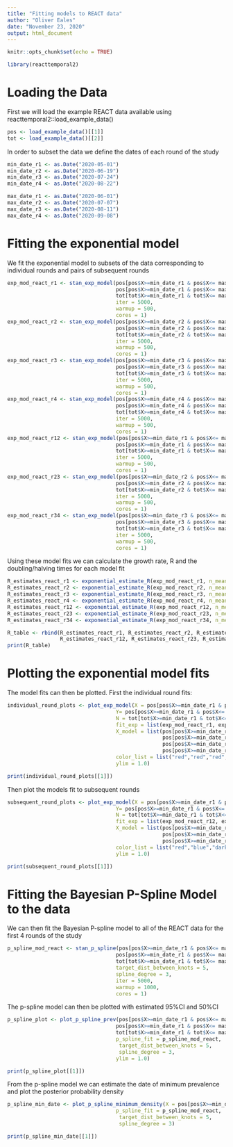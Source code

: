 ```yaml
---
title: "Fitting models to REACT data"
author: "Oliver Eales"
date: "November 23, 2020"
output: html_document
---
```


```r
knitr::opts_chunk$set(echo = TRUE)
```

```r
library(reacttemporal2)
```

# Loading the Data
First we will load the example REACT data available using reacttemporal2::load_example_data() 

```r
pos <- load_example_data()[[1]]
tot <- load_example_data()[[2]]
```

In order to subset the data we define the dates of each round of the study
```r
min_date_r1 <- as.Date("2020-05-01")
min_date_r2 <- as.Date("2020-06-19")
min_date_r3 <- as.Date("2020-07-24")
min_date_r4 <- as.Date("2020-08-22")

max_date_r1 <- as.Date("2020-06-01")
max_date_r2 <- as.Date("2020-07-07")
max_date_r3 <- as.Date("2020-08-11")
max_date_r4 <- as.Date("2020-09-08")
```


# Fitting the exponential model
We fit the exponential model to subsets of the data corresponding to individual rounds and pairs of subsequent rounds 

```r
exp_mod_react_r1 <- stan_exp_model(pos[pos$X>=min_date_r1 & pos$X<= max_date_r1,]$X,
                                   pos[pos$X>=min_date_r1 & pos$X<= max_date_r1,]$England,
                                   tot[tot$X>=min_date_r1 & tot$X<= max_date_r1,]$England,
                                   iter = 5000,
                                   warmup = 500,
                                   cores = 1)
exp_mod_react_r2 <- stan_exp_model(pos[pos$X>=min_date_r2 & pos$X<= max_date_r2,]$X,
                                   pos[pos$X>=min_date_r2 & pos$X<= max_date_r2,]$England,
                                   tot[tot$X>=min_date_r2 & tot$X<= max_date_r2,]$England,
                                   iter = 5000,
                                   warmup = 500,
                                   cores = 1)
exp_mod_react_r3 <- stan_exp_model(pos[pos$X>=min_date_r3 & pos$X<= max_date_r3,]$X,
                                   pos[pos$X>=min_date_r3 & pos$X<= max_date_r3,]$England,
                                   tot[tot$X>=min_date_r3 & tot$X<= max_date_r3,]$England,
                                   iter = 5000,
                                   warmup = 500,
                                   cores = 1)
exp_mod_react_r4 <- stan_exp_model(pos[pos$X>=min_date_r4 & pos$X<= max_date_r4,]$X,
                                   pos[pos$X>=min_date_r4 & pos$X<= max_date_r4,]$England,
                                   tot[tot$X>=min_date_r4 & tot$X<= max_date_r4,]$England,
                                   iter = 5000,
                                   warmup = 500,
                                   cores = 1)
exp_mod_react_r12 <- stan_exp_model(pos[pos$X>=min_date_r1 & pos$X<= max_date_r2,]$X,
                                   pos[pos$X>=min_date_r1 & pos$X<= max_date_r2,]$England,
                                   tot[tot$X>=min_date_r1 & tot$X<= max_date_r2,]$England,
                                   iter = 5000,
                                   warmup = 500,
                                   cores = 1)
exp_mod_react_r23 <- stan_exp_model(pos[pos$X>=min_date_r2 & pos$X<= max_date_r3,]$X,
                                   pos[pos$X>=min_date_r2 & pos$X<= max_date_r3,]$England,
                                   tot[tot$X>=min_date_r2 & tot$X<= max_date_r3,]$England,
                                   iter = 5000,
                                   warmup = 500,
                                   cores = 1)
exp_mod_react_r34 <- stan_exp_model(pos[pos$X>=min_date_r3 & pos$X<= max_date_r4,]$X,
                                   pos[pos$X>=min_date_r3 & pos$X<= max_date_r4,]$England,
                                   tot[tot$X>=min_date_r3 & tot$X<= max_date_r4,]$England,
                                   iter = 5000,
                                   warmup = 500,
                                   cores = 1)
```

Using these model fits we can calculate the growth rate, R and the doubling/halving times for each model fit 
```r
R_estimates_react_r1 <- exponential_estimate_R(exp_mod_react_r1, n_mean = 2.29, b_mean =0.36, label ="React-Round1")
R_estimates_react_r2 <- exponential_estimate_R(exp_mod_react_r2, n_mean = 2.29, b_mean =0.36, label ="React-Round2")
R_estimates_react_r3 <- exponential_estimate_R(exp_mod_react_r3, n_mean = 2.29, b_mean =0.36, label ="React-Round3")
R_estimates_react_r4 <- exponential_estimate_R(exp_mod_react_r4, n_mean = 2.29, b_mean =0.36, label ="React-Round4")
R_estimates_react_r12 <- exponential_estimate_R(exp_mod_react_r12, n_mean = 2.29, b_mean =0.36, label ="React-Round1&2")
R_estimates_react_r23 <- exponential_estimate_R(exp_mod_react_r23, n_mean = 2.29, b_mean =0.36, label ="React-Round2&3")
R_estimates_react_r34 <- exponential_estimate_R(exp_mod_react_r34, n_mean = 2.29, b_mean =0.36, label ="React-Round3&4")

R_table <- rbind(R_estimates_react_r1, R_estimates_react_r2, R_estimates_react_r3, R_estimates_react_r4,
                 R_estimates_react_r12, R_estimates_react_r23, R_estimates_react_r34)
print(R_table)
```

# Plotting the exponential model fits

The model fits can then be plotted. First the individual round fits:

```r
individual_round_plots <- plot_exp_model(X = pos[pos$X>=min_date_r1 & pos$X<= max_date_r4,]$X,
                                   Y= pos[pos$X>=min_date_r1 & pos$X<= max_date_r4,]$England,
                                   N = tot[tot$X>=min_date_r1 & tot$X<= max_date_r4,]$England,
                                   fit_exp = list(exp_mod_react_r1, exp_mod_react_r2, exp_mod_react_r3, exp_mod_react_r4),
                                   X_model = list(pos[pos$X>=min_date_r1 & pos$X<= max_date_r1,]$X,
                                                  pos[pos$X>=min_date_r2 & pos$X<= max_date_r2,]$X,
                                                  pos[pos$X>=min_date_r3 & pos$X<= max_date_r3,]$X,
                                                  pos[pos$X>=min_date_r4 & pos$X<= max_date_r4,]$X),
                                   color_list = list("red","red","red","red"),
                                   ylim = 1.0)

print(individual_round_plots[[1]])
```

Then plot the models fit to subsequent rounds
```r
subsequent_round_plots <- plot_exp_model(X = pos[pos$X>=min_date_r1 & pos$X<= max_date_r4,]$X,
                                   Y= pos[pos$X>=min_date_r1 & pos$X<= max_date_r4,]$England,
                                   N = tot[tot$X>=min_date_r1 & tot$X<= max_date_r4,]$England,
                                   fit_exp = list(exp_mod_react_r12, exp_mod_react_r23, exp_mod_react_r34),
                                   X_model = list(pos[pos$X>=min_date_r1 & pos$X<= max_date_r2,]$X,
                                                  pos[pos$X>=min_date_r2 & pos$X<= max_date_r3,]$X,
                                                  pos[pos$X>=min_date_r3 & pos$X<= max_date_r4,]$X),
                                   color_list = list("red","blue","dark green"),
                                   ylim = 1.0)

print(subsequent_round_plots[[1]])
```

# Fitting the Bayesian P-Spline Model to the data
We can then fit the Bayesian P-spline model to all of the REACT data for the first 4 rounds of the study

```r
p_spline_mod_react <- stan_p_spline(pos[pos$X>=min_date_r1 & pos$X<= max_date_r4,]$X,
                                   pos[pos$X>=min_date_r1 & pos$X<= max_date_r4,]$England,
                                   tot[tot$X>=min_date_r1 & tot$X<= max_date_r4,]$England,
                                   target_dist_between_knots = 5,
                                   spline_degree = 3,
                                   iter = 5000,
                                   warmup = 1000,
                                   cores = 1)


```

The p-spline model can then be plotted with estimated 95%CI and 50%CI
```r
p_spline_plot <- plot_p_spline_prev(pos[pos$X>=min_date_r1 & pos$X<= max_date_r4,]$X,
                                   pos[pos$X>=min_date_r1 & pos$X<= max_date_r4,]$England,
                                   tot[tot$X>=min_date_r1 & tot$X<= max_date_r4,]$England,
                                   p_spline_fit = p_spline_mod_react, 
                                    target_dist_between_knots = 5,
                                    spline_degree = 3,
                                   ylim = 1.0)

print(p_spline_plot[[1]])


```

From the p-spline model we can estimate the date of minimum prevalence and plot the posterior probability density

```r
p_spline_min_date <- plot_p_spline_minimum_density(X = pos[pos$X>=min_date_r1 & pos$X<= max_date_r4,]$X,
                                   p_spline_fit = p_spline_mod_react, 
                                    target_dist_between_knots = 5,
                                    spline_degree = 3)

print(p_spline_min_date[[1]])


```

